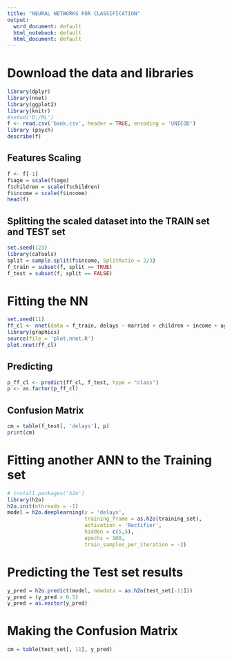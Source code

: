 ---
title: "NEURAL NETWORKS FOR CLASSIFICATION"
output:
  word_document: default
  html_notebook: default
  html_document: default
---

# Download the data and libraries
```{r}
library(dplyr)
library(nnet)
library(ggplot2)
library(knitr)
#setwd('D:/ML')
f <- read.csv('bank.csv', header = TRUE, encoding = 'UNICOD')
library (psych)
describe(f)
```

## Features Scaling
```{r}
f <- f[-1]
f$age = scale(f$age)
f$children = scale(f$children)
f$income = scale(f$income)
head(f)
```

## Splitting the scaled dataset into the TRAIN set and TEST set
```{r}
set.seed(123)
library(caTools)
split = sample.split(f$income, SplitRatio = 2/3)
f_train = subset(f, split == TRUE)
f_test = subset(f, split == FALSE)
```

# Fitting the NN
```{r results='hide'}
set.seed(11)
ff_cl <- nnet(data = f_train, delays ~ married + children + income + age, size = 3, maxit = 1000)
library(graphics)
source(file = 'plot.nnet.R')
plot.nnet(ff_cl)
```

## Predicting
```{r}
p_ff_cl <- predict(ff_cl, f_test, type = "class")
p <- as.factor(p_ff_cl)
```

## Confusion Matrix
```{r}
cm = table(f_test[, 'delays'], p)
print(cm)
```

# Fitting another ANN to the Training set
```{r}
# install.packages('h2o')
library(h2o)
h2o.init(nthreads = -1)
model = h2o.deeplearning(y = 'delays',
                         training_frame = as.h2o(training_set),
                         activation = 'Rectifier',
                         hidden = c(5,5),
                         epochs = 100,
                         train_samples_per_iteration = -2)
```

# Predicting the Test set results
```{r}
y_pred = h2o.predict(model, newdata = as.h2o(test_set[-11]))
y_pred = (y_pred > 0.5)
y_pred = as.vector(y_pred)
```

# Making the Confusion Matrix
```{r}
cm = table(test_set[, 11], y_pred)
```